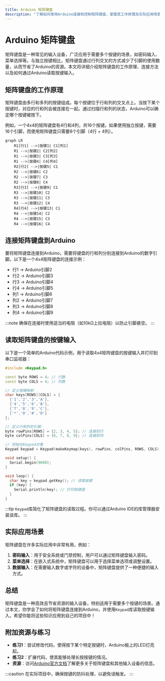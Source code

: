 ```yaml
---
title: Arduino 矩阵键盘
description: "了解如何使用Arduino连接和控制矩阵键盘，掌握其工作原理及实际应用场景。"
---
```


# Arduino 矩阵键盘

矩阵键盘是一种常见的输入设备，广泛应用于需要多个按键的场景，如密码输入、菜单选择等。与独立按键相比，矩阵键盘通过行列交叉的方式减少了引脚的使用数量，从而节省了Arduino的资源。本文将详细介绍矩阵键盘的工作原理、连接方法以及如何通过Arduino读取按键输入。

## 矩阵键盘的工作原理

矩阵键盘由多行和多列的按键组成。每个按键位于行和列的交叉点上。当按下某个按键时，对应的行和列会被连接在一起。通过扫描行和列的状态，Arduino可以确定哪个按键被按下。

例如，一个4x4的矩阵键盘有4行和4列，共16个按键。如果使用独立按键，需要16个引脚，而使用矩阵键盘只需要8个引脚（4行 + 4列）。

```mermaid
graph LR
    R1[行1] -->|按键1| C1[列1]
    R1 -->|按键2| C2[列2]
    R1 -->|按键3| C3[列3]
    R1 -->|按键4| C4[列4]
    R2[行2] -->|按键5| C1
    R2 -->|按键6| C2
    R2 -->|按键7| C3
    R2 -->|按键8| C4
    R3[行3] -->|按键9| C1
    R3 -->|按键10| C2
    R3 -->|按键11| C3
    R3 -->|按键12| C4
    R4[行4] -->|按键13| C1
    R4 -->|按键14| C2
    R4 -->|按键15| C3
    R4 -->|按键16| C4
```

## 连接矩阵键盘到Arduino

要将矩阵键盘连接到Arduino，需要将键盘的行和列分别连接到Arduino的数字引脚。以下是一个4x4矩阵键盘的连接示例：

- 行1 -> Arduino引脚2
- 行2 -> Arduino引脚3
- 行3 -> Arduino引脚4
- 行4 -> Arduino引脚5
- 列1 -> Arduino引脚6
- 列2 -> Arduino引脚7
- 列3 -> Arduino引脚8
- 列4 -> Arduino引脚9

:::note
确保在连接时使用适当的电阻（如10kΩ上拉电阻）以防止引脚悬空。
:::

## 读取矩阵键盘的按键输入

以下是一个简单的Arduino代码示例，用于读取4x4矩阵键盘的按键输入并打印到串口监视器：

```cpp
#include <Keypad.h>

const byte ROWS = 4; // 行数
const byte COLS = 4; // 列数

// 定义按键映射
char keys[ROWS][COLS] = {
  {'1','2','3','A'},
  {'4','5','6','B'},
  {'7','8','9','C'},
  {'*','0','#','D'}
};

// 定义行和列的引脚
byte rowPins[ROWS] = {2, 3, 4, 5}; // 连接到行
byte colPins[COLS] = {6, 7, 8, 9}; // 连接到列

// 初始化Keypad对象
Keypad keypad = Keypad(makeKeymap(keys), rowPins, colPins, ROWS, COLS);

void setup() {
  Serial.begin(9600);
}

void loop() {
  char key = keypad.getKey(); // 读取按键
  if (key) {
    Serial.println(key); // 打印按键值
  }
}
```

:::tip
`Keypad`库简化了矩阵键盘的读取过程。你可以通过Arduino IDE的库管理器安装该库。
:::

## 实际应用场景

矩阵键盘在许多实际应用中非常有用，例如：

1. **密码输入**：用于安全系统或门禁控制，用户可以通过矩阵键盘输入密码。
2. **菜单选择**：在嵌入式系统中，矩阵键盘可以用于选择菜单选项或调整设置。
3. **数据输入**：在需要输入数字或字符的设备中，矩阵键盘提供了一种便捷的输入方式。

## 总结

矩阵键盘是一种高效且节省资源的输入设备，特别适用于需要多个按键的场景。通过本文，你学会了如何将矩阵键盘连接到Arduino，并使用`Keypad`库读取按键输入。希望你能将这些知识应用到自己的项目中！

## 附加资源与练习

- **练习1**：尝试修改代码，使得按下某个特定按键时，Arduino板上的LED灯亮起。
- **练习2**：扩展代码，使其能够处理长按按键的情况。
- **资源**：访问[Arduino官方文档](https://www.arduino.cc/)了解更多关于矩阵键盘和其他输入设备的信息。

:::caution
在实际项目中，确保按键的防抖处理，以避免误触发。
:::